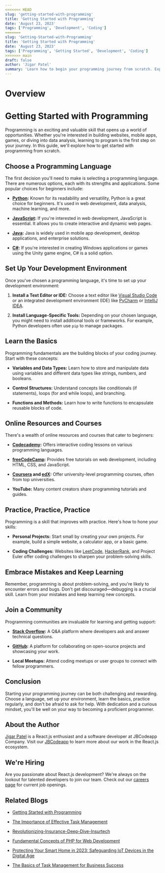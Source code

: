 ```yaml
---
<<<<<<< HEAD
slug: 'getting-started-with-programming'
title: 'Getting Started with Programming'
date: 'August 23, 2023'
tags: ['Programming', 'Development', 'Coding']
=======
slug: 'Getting-Started-with-Programming'
title: 'Getting Started with Programming'
date: 'August 23, 2023'
tags: ['Programming', 'Getting Started', 'Development', 'Coding']
>>>>>>> main
draft: false
author: 'Jigar Patel'
summary: 'Learn how to begin your programming journey from scratch. Explore choosing a programming language, setting up your development environment, learning the basics, finding online resources, practicing, and joining a programming community.'
---
```


# Overview

<TOCInline toc={props.toc} exclude="Overview" toHeading={2} />

# Getting Started with Programming

Programming is an exciting and valuable skill that opens up a world of opportunities. Whether you're interested in building websites, mobile apps, games, or diving into data analysis, learning to program is the first step on your journey. In this guide, we'll explore how to get started with programming from scratch.

## Choose a Programming Language

The first decision you'll need to make is selecting a programming language. There are numerous options, each with its strengths and applications. Some popular choices for beginners include:

- **[Python](https://www.python.org/):** Known for its readability and versatility, Python is a great choice for beginners. It's used in web development, data analysis, machine learning, and more.

- **[JavaScript](https://www.javascript.com/):** If you're interested in web development, JavaScript is essential. It allows you to create interactive and dynamic web pages.

- **[Java](https://www.java.com/en/):** Java is widely used in mobile app development, desktop applications, and enterprise solutions.

- **[C#](https://learn.microsoft.com/en-us/dotnet/csharp/):** If you're interested in creating Windows applications or games using the Unity game engine, C# is a solid option.

## Set Up Your Development Environment

Once you've chosen a programming language, it's time to set up your development environment:

1. **Install a Text Editor or IDE:** Choose a text editor like [Visual Studio Code](https://code.visualstudio.com/) or an integrated development environment (IDE) like [PyCharm](https://www.jetbrains.com/pycharm/) or [IntelliJ IDEA](https://www.jetbrains.com/idea/).

2. **Install Language-Specific Tools:** Depending on your chosen language, you might need to install additional tools or frameworks. For example, Python developers often use `pip` to manage packages.

## Learn the Basics

Programming fundamentals are the building blocks of your coding journey. Start with these concepts:

- **Variables and Data Types:** Learn how to store and manipulate data using variables and different data types like strings, numbers, and booleans.

- **Control Structures:** Understand concepts like conditionals (if statements), loops (for and while loops), and branching.

- **Functions and Methods:** Learn how to write functions to encapsulate reusable blocks of code.

## Online Resources and Courses

There's a wealth of online resources and courses that cater to beginners:

- **[Codecademy](https://www.codecademy.com/):** Offers interactive coding lessons on various programming languages.

- **[freeCodeCamp](https://www.freecodecamp.org/):** Provides free tutorials on web development, including HTML, CSS, and JavaScript.

- **[Coursera](https://www.coursera.org/) and [edX](https://www.edx.org/):** Offer university-level programming courses, often from top universities.

- **YouTube:** Many content creators share programming tutorials and guides.

## Practice, Practice, Practice

Programming is a skill that improves with practice. Here's how to hone your skills:

- **Personal Projects:** Start small by creating your own projects. For example, build a simple website, a calculator app, or a basic game.

- **Coding Challenges:** Websites like [LeetCode](https://leetcode.com/), [HackerRank](https://www.hackerrank.com/), and Project Euler offer coding challenges to sharpen your problem-solving skills.

## Embrace Mistakes and Keep Learning

Remember, programming is about problem-solving, and you're likely to encounter errors and bugs. Don't get discouraged—debugging is a crucial skill. Learn from your mistakes and keep learning new concepts.

## Join a Community

Programming communities are invaluable for learning and getting support:

- **[Stack Overflow](https://stackoverflow.com/):** A Q&A platform where developers ask and answer technical questions.

- **[GitHub](https://github.com/):** A platform for collaborating on open-source projects and showcasing your work.

- **Local Meetups:** Attend coding meetups or user groups to connect with fellow programmers.

## Conclusion

Starting your programming journey can be both challenging and rewarding. Choose a language, set up your environment, learn the basics, practice regularly, and don't be afraid to ask for help. With dedication and a curious mindset, you'll be well on your way to becoming a proficient programmer.

## About the Author

[Jigar Patel](https://expertlaravel.com) is a React.js enthusiast and a software developer at JBCodeapp Company. Visit our [JBCodeapp](https://jbcodeapp.com) to learn more about our work in the React.js ecosystem.

## We're Hiring

Are you passionate about React.js development? We're always on the lookout for talented developers to join our team. Check out our [careers page](https://jbcodeapp.com) for current job openings.

## Related Blogs

- [Getting Started with Programming](getting-started-with-programming)

- [The Importance of Effective Task Management](importance-of-effective-task-management)

- [Revolutionizing-Insurance-Deep-Dive-Insurtech](insurtech-revolutionizing-insurance-digital-age)

- [Fundamental Concepts of PHP for Web Development](php-web-development-fundamentals)

- [Protecting Your Smart Home in 2023: Safeguarding IoT Devices in the Digital Age](protecting-your-smart-home-2023-safeguarding-iot-devices-digital-age)

- [The Basics of Task Management for Business Success](task-management-business-success-basics)
